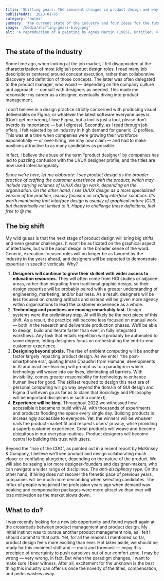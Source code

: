 ```yaml
---
title: 'Shifting gears: The imminent changes in product design and why you should be excited'
publishedAt: '2023-01-05'
category: 'notes'
summary: 'The current state of the industry and four ideas for the future of Product Design that should keep you excited about the future of the profession.'
image: '/media/shifting-gears-blog.png'
alt: 'A reproduction of a painting by Agnés Martin (1965), Untitled. © Estate of Agnes Martin / Artists Rights Society (ARS), New York'
---
```

## The state of the industry

Some time ago, when looking at the job market, I felt disappointed at the characterization of most (digital) product design roles. I read many job descriptions centered around concept execution, rather than collaborative discovery and definition of those concepts. The latter was often delegated to the product manager, who would — depending on the company culture and approach — consult with designers as needed.
This made me reconsider my career as a designer, eventually diving into product management. 

I don’t believe in a design practice strictly concerned with producing visual deliverables on Figma, or whatever the latest software everyone uses is. (Don’t get me wrong, I love Figma, but a tool is just a tool, please don’t overdo its importance — but I digress). Secondly, as I read through job offers, I felt rejected by an industry in high demand for generic IC profiles. This was at a time when companies were growing their workforce exponentially — or over-hiring, we may now claim — and had to make positions attractive to as many candidates as possible.

In fact, I believe the abuse of the term “product designer” by companies has led to puzzling confusion with the UI/UX designer profile, and the titles are now used interchangeably.

*Since we’re here, let me elaborate: I see product design as the broader practice of crafting the customer experience with the product, which may include varying volumes of UI/UX design work, depending on the organisation. On the other hand, I see UI/UX design as a more specialized version of the practice, usually focused on crafting interface solutions. It’s worth mentioning that interface design is usually of graphical nature (GUI) but theoretically not limited to it. Happy to challenge these definitions, feel free to @ me.*

## The big shift

My wild guess is that the next stage of product design will bring big shifts, and even greater challenges. It won’t be as fixated on the graphical aspect of interfaces, but will be about design in the broader sense of the word. Generic, execution-focused roles will no longer be as favored by the industry in the years ahead, and designers will be expected to demonstrate expertise in specific verticals. Why?

1. **Designers will continue to grow their skillset with wider access to education resources.** They will often come from HCI studies or adjacent areas, rather than migrating from traditional graphic design, so their design expertise will be probably paired with a greater understanding of engineering, marketing, and/or business. As a result, designers will be less focused on creating artifacts and instead will be given more agency within organisations to lead the customer experience as a whole.
2. **Technology and practices are moving remarkably fast.** Design systems were the preliminary step. AI will likely be the next piece of this shift. As a result, the practice will become less focused on manual work — both in the research and deliverable production phases. We’ll be able to design, build and iterate faster than ever, in fully integrated workflows. Any task that entails repetition will probably be automated to some degree, letting designers focus on orchestrating the end-to-end customer experience.
3. **Designing beyond pixels.** The rise of ambient computing will be another factor largely impacting product design. As we enter “the post-smartphone era”, quoting Imran Chaudhri from Humane, developments in AI and machine-learning will prompt us to a paradigm in which technology will weave into our lives, eliminating all barriers. With invisibility, comes greater responsibility for technology to enhance human lives for good. The skillset required to design this next era of personal computing will go way beyond the domain of GUI design and Figma (I will even go as far as to claim that Sociology and Philosophy will be important disciplines in such a context).
4. **Experience will be king.** Throughout 2022 we witnessed how accessible it became to build with AI, with thousands of experiments and products flooding the space every single day. Building products is increasingly accessible to everyone. Yet, the winners will be whoever nails the product-market fit and respects users’ privacy, while providing a superb customer experience. Great products will weave and become ubiquitous in our everyday routines. Product designers will become central to building this trust with users.

Beyond the “rise of the CDO”, as pointed out in a recent report by McKinsey & Company, I believe we’ll see product and design collaborating much closer or conflating altogether, depending on the nature of the product. We will also be seeing a lot more designer-founders and designer-makers, who can navigate a wider range of disciplines. The *anti-disciplinary type*.
On the other hand, if hiring does not recover the frenetic pace of previous years, companies will be much more demanding when selecting candidates. The influx of people who joined the profession years ago when demand was peaking and compensation packages were more attractive than ever will lose motivation as the market slows down.

## What to do?
I was recently looking for a new job opportunity and found myself again at the crossroads between product management and product design. My initial instinct was to pursue another product management role, as I felt I should commit to that path. Yet, for all the reasons I mentioned so far, product design feels more exciting than ever.
Hot takes aside, we should be ready for this imminent shift and — most and foremost — enjoy this precipice of uncertainty to push ourselves out of our comfort zone. I may be wrong — very wrong, in fact. But when the paradigm changes, I want to make sure I bear witness. After all, excitement for the unknown is the best thing this industry can offer us once the novelty of the titles, compensation, and perks washes away.